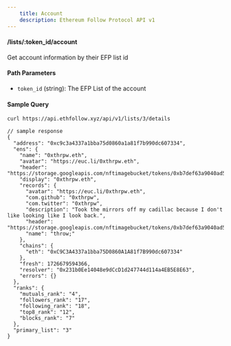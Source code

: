 ```yaml
---
    title: Account
    description: Ethereum Follow Protocol API v1
---
```


#### /lists/\:token_id/account
Get account information by their EFP list id 

#### Path Parameters
- `token_id` (string): The EFP List of the account

#### Sample Query
```sh
curl https://api.ethfollow.xyz/api/v1/lists/3/details
```

```jsonc
// sample response
{
  "address": "0xc9c3a4337a1bba75d0860a1a81f7b990dc607334",
  "ens": {
    "name": "0xthrpw.eth",
    "avatar": "https://euc.li/0xthrpw.eth",
    "header": "https://storage.googleapis.com/nftimagebucket/tokens/0xb7def63a9040ad5dc431aff79045617922f4023a/1897.svg",
    "display": "0xthrpw.eth",
    "records": {
      "avatar": "https://euc.li/0xthrpw.eth",
      "com.github": "0xthrpw",
      "com.twitter": "0xthrpw",
      "description": "Took the mirrors off my cadillac because I don't like looking like I look back.",
      "header": "https://storage.googleapis.com/nftimagebucket/tokens/0xb7def63a9040ad5dc431aff79045617922f4023a/1897.svg",
      "name": "throw;"
    },
    "chains": {
      "eth": "0xC9C3A4337a1bba75D0860A1A81f7B990dc607334"
    },
    "fresh": 1726679594366,
    "resolver": "0x231b0Ee14048e9dCcD1d247744d114a4EB5E8E63",
    "errors": {}
  },
  "ranks": {
    "mutuals_rank": "4",
    "followers_rank": "17",
    "following_rank": "18",
    "top8_rank": "12",
    "blocks_rank": "7"
  },
  "primary_list": "3"
}
```